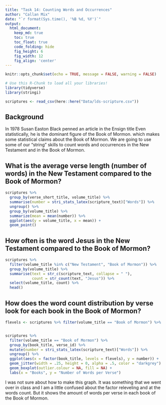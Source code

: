 ```yaml
---
title: "Task 14: Counting Words and Occurrences"
author: "Callan Mix"
date: "`r format(Sys.time(), '%B %d, %Y')`"
output:
  html_document:  
    keep_md: true
    toc: true
    toc_float: true
    code_folding: hide
    fig_height: 6
    fig_width: 12
    fig_align: 'center'
---
```


```r
knitr::opts_chunk$set(echo = TRUE, message = FALSE, warning = FALSE)
```

```r
# Use this R-Chunk to load all your libraries!
library(tidyverse)
library(stringi)

```

```r
scriptures <- read_csv(here::here("Data/lds-scripture.csv"))

```

## Background

In 1978 Susan Easton Black penned an article in the Ensign title Even statistically, he is the dominant figure of the Book of Mormon. which makes some statistical claims about the Book of Mormon. We are going to use some of our “string” skills to count words and occurrences in the New Testament and in the Book of Mormon.





## What is the average verse length (number of words) in the New Testament compared to the Book of Mormon?


```r

scriptures %>% 
  group_by(verse_short_title, volume_title) %>% 
  summarise(number = stri_stats_latex(scripture_text)["Words"]) %>% 
  ungroup() %>% 
  group_by(volume_title) %>% 
  summarize(mean = mean(number)) %>%  
  ggplot(aes(y = volume_title, x = mean)) +
  geom_point()

```


## How often is the word Jesus in the New Testament compared to the Book of Mormon?


```r

scriptures %>% 
  filter(volume_title %in% c("New Testament", "Book of Mormon")) %>% 
  group_by(volume_title) %>% 
  summarise(text = str_c(scripture_text, collapse = " "),
            count = str_count(text, "Jesus")) %>%
  select(volume_title, count) %>% 
  head()
```



## How does the word count distribution by verse look for each book in the Book of Mormon?


```r

flevels <- scriptures %>% filter(volume_title == "Book of Mormon") %>% .$book_title %>% unique()


scriptures %>% 
  filter(volume_title == "Book of Mormon") %>% 
  group_by(book_title, verse_id) %>% 
  mutate(number = stri_stats_latex(scripture_text)["Words"]) %>% 
  ungroup() %>% 
  ggplot(aes(x = factor(book_title, levels = flevels), y = number)) +
  geom_jitter(width = .25, height = 0, alpha = .5, color = "darkgrey") +
  geom_boxplot(outlier.colour = NA, fill = NA) +
  labs(x = "Books", y = "Number of Words per Verse")
```

I was not sure about how to make this graph. It was something that we went over in class and I am a little confused about the factor releveling and at the words count. But it shows the amount of words per verse in each book of the Book of Mormon.
